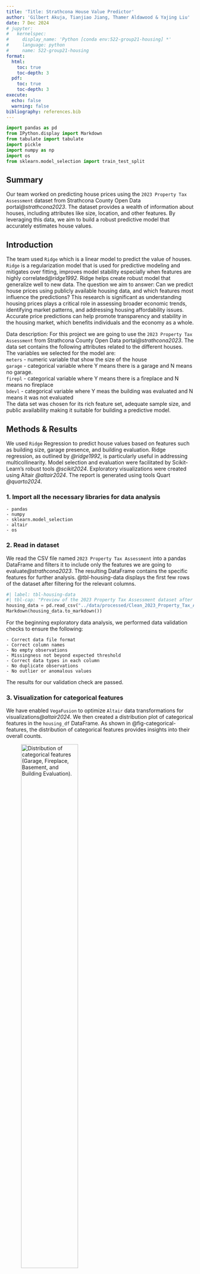 ```yaml
---
title: 'Title: Strathcona House Value Predictor'
author: 'Gilbert Akuja, Tianjiao Jiang, Thamer Aldawood & Yajing Liu'
date: 7 Dec 2024
# jupyter:
#   kernelspec:
#     display_name: 'Python [conda env:522-group21-housing] *'
#     language: python
#     name: 522-group21-housing
format:
  html:
    toc: true
    toc-depth: 3
  pdf:
    toc: true
    toc-depth: 3
execute:
  echo: false
  warning: false
bibliography: references.bib
---
```

```python
import pandas as pd
from IPython.display import Markdown
from tabulate import tabulate
import pickle
import numpy as np
import os
from sklearn.model_selection import train_test_split

```

## Summary
Our team worked on predicting house prices using the `2023 Property Tax Assessment` dataset from Strathcona County Open Data portal<cite>@strathcona2023</cite>. The dataset provides a wealth of information about houses, including attributes like size, location, and other features. By leveraging this data, we aim to build a robust predictive model that accurately estimates house values.

## Introduction

The team used `Ridge` which is a linear model to predict the value of houses. `Ridge` is a regularization model that is used for predictive modeling and mitigates over fitting, improves model stability especially when features are highly correlated<cite>@ridge1992</cite>. Ridge helps create robust model that generalize well to new data.
The question we aim to answer: 
    Can we predict house prices using publicly available housing data, and which features most influence the predictions?
This research is significant as understanding housing prices plays a critical role in assessing broader economic trends, identifying market patterns, and addressing housing affordability issues. Accurate price predictions can help promote transparency and stability in the housing market, which benefits individuals and the economy as a whole.

Data description: 
For this project we are going to use the  `2023 Property Tax Assessment` from Strathcona County Open Data portal<cite>@strathcona2023</cite>. The data set contains the following attributes related to the different houses. The variables we selected for the model are: <br>
                `meters` - numeric variable that show the size of the house <br>
                `garage` - categorical variable where Y means there is a garage and N means no garage. <br>
                `firepl` - categorical variable where Y means there is a fireplace and N means no fireplace<br>
                `bdevl` - categorical variable where Y meas the building was evaluated and N means it was not evaluated<br>
The data set was chosen for its rich feature set, adequate sample size, and public availability making it suitable for building a predictive model. 


## Methods & Results
We used `Ridge` Regression to predict house values based on features such as building size, garage presence, and building evaluation. Ridge regression, as outlined by <cite>@ridge1992</cite>, is particularly useful in addressing multicollinearity. Model selection and evaluation were facilitated by Scikit-Learn's robust tools <cite>@scikit2024</cite>. Exploratory visualizations were created using Altair <cite>@altair2024</cite>. The report is generated using tools Quart <cite>@quarto2024</cite>.

### 1. Import all the necessary libraries for data analysis

    - pandas
    - numpy
    - sklearn.model_selection
    - altair
    - os

### 2. Read in dataset
We read the CSV file named `2023 Property Tax Assessment` into a pandas DataFrame and filters it to include only the features we are going to evaluate<cite>@strathcona2023</cite>. The resulting DataFrame contains the specific features for further analysis.
@tbl-housing-data displays the first few rows of the dataset after filtering for the relevant columns.


```python
#| label: tbl-housing-data
#| tbl-cap: "Preview of the 2023 Property Tax Assessment dataset after selecting relevant columns."
housing_data = pd.read_csv("../data/processed/Clean_2023_Property_Tax_Assessment.csv").head(10)
Markdown(housing_data.to_markdown())
```

For the beginning exploratory data analysis, we performed data validation checks to ensure the following:

    - Correct data file format
    - Correct column names
    - No empty observations
    - Missingness not beyond expected threshold
    - Correct data types in each column
    - No duplicate observations
    - No outlier or anomalous values

The results for our validation check are passed.


### 3. Visualization for categorical features

We have enabled `VegaFusion` to optimize `Altair` data transformations for visualizations<cite>@altair2024</cite>. We then created a distribution plot of categorical features in the `housing_df` DataFrame.
As shown in @fig-categorical-features, the distribution of categorical features provides insights into their overall counts.

![Distribution of categorical features (Garage, Fireplace, Basement, and Building Evaluation).](../results/figures/categorical_features_counts.png){#fig-categorical-features width=60%}


The scatter plots visualize the relationship between house assessment values (`assess_2022`) and four categorical features: `garage`, `firepl`, `bsmt`, and `bdevl`.
As depicted in @fig-assessment-categorical, the scatter plots illustrate the relationship between house value assessments and categorical features.

![Scatter plots showing house value assessments for categorical features: Garage, Fireplace, Basement, and Building Evaluation.](../results/figures/categorical_features_scatter.png){#fig-assessment-categorical width=80%}

The correlation plots show which of our features have positive or negative relationships with each other. By examining @fig-correlation-plot, we can see that our features have no negative relationships, and that there seems to be a strong positive relationship between `meters` and `assess_2022` which tells us that the larger the property is, the higher its evaluation. We can also see a significant positive relationship between `bsmt` and `bdevl` which shows that most properties that have a basement in our dataset have had a building evaluation.

![Correlation plot showing relationships between all features](../results/figures/correlation_chart.png){#fig-correlation-plot width=80%}

### 4. Prepare data for training and create column transformer for feature transformation

Visualizing the distribution of the target variable, `assess_2022`, using a histogram and Kernel Density Estimate (KDE) plot is a crucial step in data exploration. It helps us understand the overall distribution, identify patterns such as skewness, kurtosis, or multiple peaks, and detect outliers. By comparing the histogram and KDE, we can assess if the distribution meets the assumptions of our chosen modeling techniques. This visualization also guides decisions about preprocessing, such as applying transformations to address skewness or choosing the right algorithm for modeling. Additionally, it can uncover data quality issues, like sparse regions or missing values, prompting necessary corrections.

As depicted in @fig-property-assessment-distribution, the combined visualizations provide valuable insights into the distribution and relationship between property sizes (meters) and house assessment values (`assess_2022`). The scatter plot showcases how larger properties tend to have higher assessment values, while the histogram and KDE plot reveal the overall distribution and density of assessment values in the dataset.

![Distribution and relationships of house assessment values (2022), showing scatter plot, histogram, and kernel density estimation.](../results/figures/distribution_charts.png){#fig-property-assessment-distribution width=80%}


According to the scatter plot, the vast majority of our data points are concentrated within the `0 < meters < 2000 range`, with some more within the `2000 < meters < 5000` range, and there are a few outliers in the `meters > 5000` range that make it difficult to get a closer look on the majority of our data. We can see a similar story on the `assess_2022` feature as it has the vast majority of points in the low-mid range and some outlying extreme values.


We have split the housing_df DataFrame into training and test datasets using an `70-30 split`, categorized features into categorical features (e.g., `garage`, `firepl`, `bsmt`, `bdevl`) and numeric features (e.g., `meters`), applied one-hot encoding transformation for categorical features and standardScalar transformation for numeric features by using Scikit-learn<cite>@scikit2024</cite>. We then created a column transformer `preprocessor` through combining these transformations to apply to the dataset and visualizes the `preprocessor`.

We performed analysis to identify any potential issues with the relationships between features and the target, as well as between the features themselves. By detecting anomalous correlations, we can uncover redundant or highly correlated features that might lead to multicollinearity, which can negatively affect the performance of machine learning models. In particular, removing or adjusting features that are too strongly correlated ensures that the model can learn meaningful, independent relationships, improving its generalization ability and interpretability. Additionally, examining correlations helps us assess if certain features are disproportionately influencing the target variable, which could indicate bias or overfitting.

During the validation step, we ensured the correctness of categorical feature levels by checking for string mismatches or unexpected single values. All categorical columns in the training dataset (`garage`, `firepl`, `bsmt`, and `bdevl`) passed validation with the expected levels of 'Y' and 'N'. Additionally, we analyzed correlations between the target variable and features, as well as correlations between features themselves. No anomalous correlations were detected in either case. For correlation analysis, we excluded pairs of binary features that are inherently correlated due to their inverse relationship, such as `Garage_Y` and `Garage_N`, where one feature is always the inverse of the other. These relationships are expected and not flagged as anomalies. By excluding such pairs, we ensured the analysis focuses only on truly anomalous correlations, avoiding false positives while identifying potential issues in the dataset.

### 5. Train, cross validate and evaluate a Ridge regression model

We have split the features and target variable (`assess_2022`) into training and testing datasets. Then, we have created a pipeline combining the column transformer (`preprocessor`) and the Ridge Regression model<cite>@ridge1992</cite>. Using 5-fold cross-validation on the training data, we evaluated the pipeline on multiple metrics and computes train and validation scores. Finally, it outputs the aggregated train and validation scores to assess the model's performance<cite>@scikit2024</cite>.
@tbl-cross-validation-results summarizes the cross-validation results, including the mean and standard deviation of train and validation scores across 5 folds. For our baseline, we created simple dummy model that uses mean values for predictions. @tbl-dummy-cross-validation-results summarizes the baseline's cross-validation results

```python
#| label: tbl-dummy-cross-validation-results
#| tbl-cap: "Baseline cross-validation results showing the mean and standard deviation for train and validation scores across 5 folds."
dummy_cross_val_results = pd.read_csv("../results/models/dummy_cross_val_results.csv").round(3)
Markdown(dummy_cross_val_results.to_markdown())
```

By comparing our mode's performance in @tbl-cross-validation-results with our baseline's performance in @tbl-dummy-cross-validation-results, we can see a significant improvement in scores which supports our model's validity.

```python
#| label: tbl-cross-validation-results
#| tbl-cap: "Cross-validation results showing the mean and standard deviation for train and validation scores across 5 folds."
cross_val_results = pd.read_csv("../results/models/cross_val_results.csv").round(3)
Markdown(cross_val_results.to_markdown())
```

We fit the pipeline on the training dataset (`X_train` and `y_train`) to train the Ridge Regression model<cite>@ridge1992</cite>. Then evaluates the trained pipeline on the test dataset (`X_test` and `y_test`) which calculates the R² (coefficient of determination) to measure how well the model explains the variance in the test data.


### 6. Predict housing prices with new data

We created a Pandas DataFrame containing information about 10 houses that we wish to predict the value of.
@tbl-ten-houses summarizes the attributes of ten houses, including property size and various categorical features, used for predictions.

```python
#| label: tbl-ten-houses
#| tbl-cap: "Attributes of ten houses used for prediction."
ten_houses = pd.read_csv("../results/tables/ten_houses_predictions.csv").iloc[:, :-1]
Markdown(ten_houses.to_markdown())
```

We applied the trained pipeline to predict housing prices values based on the features in the dataFrame containing new data <cite>@hastie2009</cite>. The predictions are stored in a new pandas DataFrame.

We combined the original features from the new data and the predicted values into a new pandas DataFrame. The new pandas DataFrame provides an overview of the predictions.
@tbl-predicted-values displays the predicted house values for the ten houses based on their attributes, including property size and categorical features.

```python
#| label: tbl-predicted-values
#| tbl-cap: "Predicted house values for the ten houses based on their attributes."
predictions_df = pd.read_csv("../results/tables/ten_houses_predictions.csv")
Markdown(predictions_df.to_markdown())
```

### 7. Visualization for predictions

We have created line charts to visualize the relationship between property size (`meters`) and predicted housing prices (`Predicted_Values`), colored by different categorical features. This visualization highlights how categorical features interact with property size to influence predicted house values<cite>@altair2024</cite>.
As shown in @fig-property-size-correlation, property size has a significant impact on house value predictions, with notable variations across categorical features.

![Line charts showing correlations between property size and house value predictions, colored by various categorical features.](../results/figures/predictions_visualization.png){#fig-property-size-correlation width=80%}


## Discussion

The Ridge regression model demonstrates reasonable performance, with a training score of 0.575 and a test score of 0.564, suggesting it generalizes well without significant overfitting. However, the large variability in the test score (±0.235) points to potential instability, which could be improved by tuning the model's hyperparameters. The model is computationally efficient, with very low fit time (0.01s) and score time (0.003s), making it suitable for rapid training and prediction. While the overall performance is acceptable, further improvements could be made through hyperparameter optimization or exploring alternative models.

Our findings suggest that the aforementioned 10 houses are expected to be valued at: @tbl-results

```python
#| label: tbl-results
#| tbl-cap: "Predicted house values"
results_df = pd.read_csv("../results/tables/ten_houses_predictions.csv").iloc[ : ,-1: ]
Markdown(results_df.to_markdown())
```


We have also noticed that there is a correlation between a house's price and its property's size, whether or not it has a garage, fireplace, basement, and whether or not the building has been evaluated.
This is consistent with our expectations as the larger a property is, and the more features it has (basement, garage, etc.) the higher its value becomes<cite>@garage2024</cite>.
This also raises further questions such as what other features of a house or property affect its value? characteristics for future consideration include: Number of bedrooms, number of bathrooms, indoor space, outdoor space, and number of floors.

### Limitations
While the model performs well, several limitations need to be addressed:

1. Assumptions of Ridge Regression:
Ridge regression assumes linear relationships between features and the target variable. While effective in addressing multicollinearity, it may fail to capture complex, non-linear interactions in the data.
The regularization term could over-penalize certain features, potentially underestimating their influence.

2. Dataset Assumptions:
The analysis assumes independence between observations, which might not hold if regional trends or external factors influence house prices.
While preprocessing addressed issues like missing values, duplicates, and outliers, any inaccuracies or biases in the original data could impact the model's predictions.

3. Feature Selection:
The model is limited to the selected features (meters, garage, firepl, bsmt, bdevl), which do not comprehensively represent all factors affecting house prices. Features like the number of bedrooms, bathrooms, or outdoor space could improve the model’s performance.

### Future Work
To address these limitations, future iterations could incorporate non-linear models such as decision trees or ensemble methods to capture more complex relationships. Including additional features like the number of bedrooms, bathrooms, or proximity to amenities could further refine the predictions. Spatial modeling or time-series analysis might also better account for dependencies in the data.

By acknowledging these limitations and proposing improvements, this project lays the groundwork for future enhancements in house price prediction.


## References
